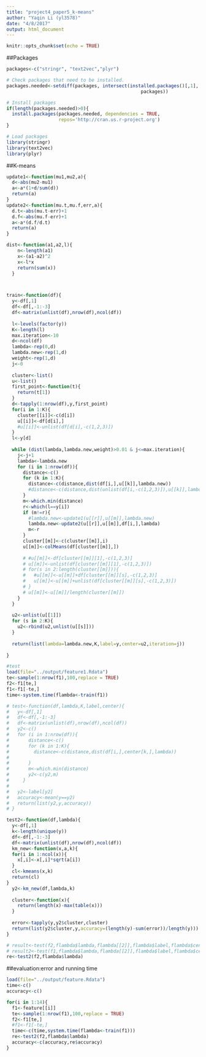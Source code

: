 ```yaml
---
title: "project4_paper5_k-means"
author: "Yaqin Li (yl3578)"
date: "4/8/2017"
output: html_document
---
```


```r
knitr::opts_chunk$set(echo = TRUE)
```

##Packages

```r
packages<-c("stringr", "text2vec","plyr")

# Check packages that need to be installed.
packages.needed<-setdiff(packages, intersect(installed.packages()[,1], 
                                                 packages))

# Install packages
if(length(packages.needed)>0){
  install.packages(packages.needed, dependencies = TRUE,
                   repos='http://cran.us.r-project.org')
}

# Load packages
library(stringr)
library(text2vec)
library(plyr)
```

##K-means

```r

update1<-function(mu1,mu2,a){
  d<-abs(mu2-mu1)
  a<-a*(1+d/sum(d))
  return(a)
}
update2<-function(mu.t,mu.f,err,a){
  d.t<-abs(mu.t-err)+1
  d.f<-abs(mu.f-err)+1
  a<-a*(d.f/d.t)
  return(a)
}

dist<-function(a1,a2,l){
    n<-length(a1)
    x<-(a1-a2)^2
    x<-l*x
    return(sum(x))
  }



train<-function(df){
  y<-df[,1]
  df<-df[,-1:-3]
  df<-matrix(unlist(df),nrow(df),ncol(df))
  
  l<-levels(factor(y))
  K<-length(l)
  max.iteration<-10
  d<-ncol(df)
  lambda<-rep(0,d)
  lambda.new<-rep(1,d)
  weight<-rep(1,d)
  j<-0
  
  cluster<-list()
  u<-list()
  first_point<-function(t){
    return(t[1])
  }
  d<-tapply(1:nrow(df),y,first_point)
  for(i in 1:K){
    cluster[[i]]<-c(d[i])
    u[[i]]<-df[d[i],]
    #u[[i]]<-unlist(df[d[i],-c(1,2,3)])
  }
  l<-y[d]
  
  while (dist(lambda,lambda.new,weight)>0.01 & j<=max.iteration){
    j<-j+1
    lambda<-lambda.new
    for (i in 1:nrow(df)){
      distance<-c()
      for (k in 1:K){
        distance<-c(distance,dist(df[i,],u[[k]],lambda.new))
        #distance<-c(distance,dist(unlist(df[i,-c(1,2,3)]),u[[k]],lambda.new))
      }
      m<-which.min(distance)
      r<-which(l==y[i])
      if (m!=r){
        #lambda.new<-update1(u[[r]],u[[m]],lambda.new)
        lambda.new<-update2(u[[r]],u[[m]],df[i,],lambda)
        m<-r
      }
      cluster[[m]]<-c(cluster[[m]],i)
      u[[m]]<-colMeans(df[cluster[[m]],])
      
      # #u[[m]]<-df[cluster[[m]][1],-c(1,2,3)]
      # u[[m]]<-unlist(df[cluster[[m]][1],-c(1,2,3)])
      # for(s in 2:length(cluster[[m]])){
      #   #u[[m]]<-u[[m]]+df[cluster[[m]][s],-c(1,2,3)]
      #   u[[m]]<-u[[m]]+unlist(df[cluster[[m]][s],-c(1,2,3)])
      # }
      # u[[m]]<-u[[m]]/length(cluster[[m]])
    }
  }
  
  u2<-unlist(u[[1]])
  for (s in 2:K){
    u2<-rbind(u2,unlist(u[[s]]))
  }
  
  return(list(lambda=lambda.new,K,label=y,center=u2,iteration=j))
  
}

#test
load(file="../output/feature1.Rdata")
te<-sample(1:nrow(f1),100,replace = TRUE)
f2<-f1[te,]
f1<-f1[-te,]
time<-system.time(flambda<-train(f1))

# test<-function(df,lambda,K,label,center){
#   y<-df[,1]
#   df<-df[,-1:-3]
#   df<-matrix(unlist(df),nrow(df),ncol(df))
#   y2<-c()
#   for (i in 1:nrow(df)){
#       distance<-c()
#       for (k in 1:K){
#         distance<-c(distance,dist(df[i,],center[k,],lambda))
#         
#       }
#       m<-which.min(distance)
#       y2<-c(y2,m)
#     }
#   
#   y2<-label[y2]
#   accuracy<-mean(y==y2)
#   return(list(y2,y,accuracy))
# }

test2<-function(df,lambda){
  y<-df[,1]
  k<-length(unique(y))
  df<-df[,-1:-3]
  df<-matrix(unlist(df),nrow(df),ncol(df))
  km_new<-function(x,a,k){
  for(i in 1:ncol(x)){
    x[,i]<-x[,i]*sqrt(a[i])
  }
  cl<-kmeans(x,k)
  return(cl)
}
  y2<-km_new(df,lambda,k)
  
  cluster<-function(x){
    return(length(x)-max(table(x)))
  }
  
  error<-tapply(y,y2$cluster,cluster)
  return(list(y2$cluster,y,accuracy=(length(y)-sum(error))/length(y)))
}

# result<-test(f2,flambda$lambda,flambda[[2]],flambda$label,flambda$center)
# result2<-test(f1,flambda$lambda,flambda[[2]],flambda$label,flambda$center)
re<-test2(f2,flambda$lambda)

```


##evaluation:error and running time

```r
load(file="../output/feature.Rdata")
time<-c()
accuracy<-c()

for(i in 1:14){
  f1<-feature[[i]]
  te<-sample(1:nrow(f1),100,replace = TRUE)
  f2<-f1[te,]
  #f1<-f1[-te,]
  time<-c(time,system.time(flambda<-train(f1)))
  re<-test2(f2,flambda$lambda)
  accuracy<-c(accuracy,re$accuracy)
}


```

